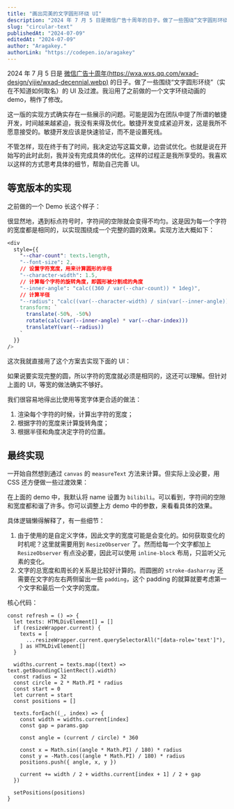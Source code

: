```yaml
---
title: "画出完美的文字圆形环绕 UI"
description: "2024 年 7 月 5 日是微信广告十周年的日子。做了一些围绕“文字圆形环绕”（实在不知道如何取名）的 UI 及过渡。当时做得不够好，我在这里完善一下。"
slug: "circular-text"
publishedAt: "2024-07-09"
editedAt: "2024-07-09"
author: "Aragakey."
authorLink: "https://codepen.io/aragakey"
---
```



2024 年 7 月 5 日是 [微信广告十周年(https://wxa.wxs.qq.com/wxad-design/yijie/wxad-decennial.webp)](https://mp.weixin.qq.com/promotion/res/htmledition/wxad-decennial-monitor/index.html) 的日子。做了一些围绕“文字圆形环绕”（实在不知道如何取名）的 UI 及过渡。我沿用了之前做的一个文字环绕动画的 demo，稍作了修改。

这一版的实现方式确实存在一些展示的问题。可能是因为在团队中提了所谓的敏捷开发，时间越来越紧迫，我没有来得及优化。敏捷开发变成紧迫开发，这是我所不愿意接受的。敏捷开发应该是快速验证，而不是设置死线。

不管怎样，现在终于有了时间，我决定边写这篇文章，边尝试优化。也就是说在开始写的此时此刻，我并没有完成具体的优化。这样的过程正是我所享受的。我喜欢以这样的方式思考具体的细节，帮助自己完善 UI。

## 等宽版本的实现

之前做的一个 Demo 长这个样子：

<CircularTextDemo />

很显然地，遇到标点符号时，字符间的空隙就会变得不均匀。这是因为每一个字符的宽度都是相同的，以实现围绕成一个完整的圆的效果。实现方法大概如下：

```css
<div
  style={{
    "--char-count": texts.length,
    "--font-size": 2,
    // 设置字符宽度，用来计算圆形的半径
    "--character-width": 1.5,
    // 计算每个字符的旋转角度，即圆形被分割成的角度
    "--inner-angle": "calc((360 / var(--char-count)) * 1deg)",
    // 计算半径
    "--radius": "calc((var(--character-width) / sin(var(--inner-angle))) * -1ch",
    transform: `
      translate(-50%, -50%)
      rotate(calc(var(--inner-angle) * var(--char-index)))
      translateY(var(--radius))
    `
  }}
/>
```

这次我就直接用了这个方案去实现下面的 UI：

<CircularTen />

如果说要实现完整的圆，所以字符的宽度就必须是相同的，这还可以理解。但针对上面的 UI，等宽的做法确实不够好。

我们很容易地得出比使用等宽字体更合适的做法：

1. 渲染每个字符的时候，计算出字符的宽度；
2. 根据字符的宽度来计算旋转角度；
3. 根据半径和角度决定字符的位置。

## 最终实现

一开始自然想到通过 `canvas` 的 `measureText` 方法来计算。但实际上没必要，用 CSS 还方便做一些过渡效果：

<CircularPerfect />

在上面的 demo 中，我默认将 name 设置为 `bilibili`。可以看到，字符间的空隙和宽度都和谐了许多。你可以调整上方 demo 中的参数，来看看具体的效果。

具体逻辑懒得解释了，有一些细节：

1. 由于使用的是自定义字体，因此文字的宽度可能是会变化的。如何获取变化的时机呢？这里就需要用到 `ResizeObserver` 了。然而给每一个文字都加上 `ResizeObserver` 有点没必要，因此可以使用 `inline-block` 布局，只监听父元素的变化。
2. 文字的总宽度和周长的关系是比较好计算的。而圆圈的 `stroke-dasharray` 还需要在文字的左右两侧留出一些 `padding`，这个 padding 的就算就要考虑第一个文字和最后一个文字的宽度。


核心代码：

```tsx
const refresh = () => {
  let texts: HTMLDivElement[] = []
  if (resizeWrapper.current) {
    texts = [
      ...resizeWrapper.current.querySelectorAll("[data-role='text']"),
    ] as HTMLDivElement[]
  }

  widths.current = texts.map((text) => text.getBoundingClientRect().width)
  const radius = 32
  const circle = 2 * Math.PI * radius
  const start = 0
  let current = start
  const positions = []

  texts.forEach((_, index) => {
    const width = widths.current[index]
    const gap = params.gap

    const angle = (current / circle) * 360

    const x = Math.sin((angle * Math.PI) / 180) * radius
    const y = -Math.cos((angle * Math.PI) / 180) * radius
    positions.push({ angle, x, y })

    current += width / 2 + widths.current[index + 1] / 2 + gap
  })

  setPositions(positions)
}
```

